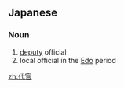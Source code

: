 ==Japanese==
{{ja-kanjitab|だい|かん|yomi=o}}

===Noun===
{{ja-noun|だいかん}}

# [[deputy]] official
# local official in the [[Edo]] period

[[zh:代官]]